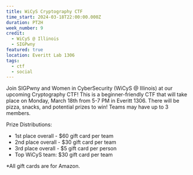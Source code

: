```yaml
---
title: WiCyS Cryptography CTF
time_start: 2024-03-18T22:00:00.000Z
duration: PT2H
week_number: 9
credit:
  - WiCyS @ Illinois
  - SIGPwny
featured: true
location: Everitt Lab 1306
tags:
  - ctf
  - social
---
```

Join SIGPwny and Women in CyberSecurity (WiCyS @ Illinois) at our upcoming Cryptography CTF! This is a beginner-friendly CTF that will take place on Monday, March 18th from 5-7 PM in Everitt 1306. There will be pizza, snacks, and potential prizes to win! Teams may have up to 3 members.

Prize Distributions:

+ 1st place overall - $60 gift card per team 
+ 2nd place overall - $30 gift card per team
+ 3rd place overall - $5 gift card per person
+ Top WiCyS team: $30 gift card per team

*All gift cards are for Amazon.
